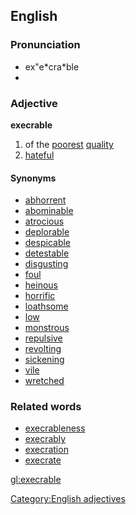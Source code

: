 ==English==

===Pronunciation===
*ex"e*cra*ble
*{{audio|Execrable-pronunciation-us.ogg|Audio pronunciation}}

===Adjective===
'''execrable'''
# of the [[poor]]est [[quality]]
# [[hateful]]

====Synonyms====
* [[abhorrent]]
* [[abominable]]
* [[atrocious]]
* [[deplorable]]
* [[despicable]]
* [[detestable]]
* [[disgusting]]
* [[foul]]
* [[heinous]]
* [[horrific]]
* [[loathsome]]
* [[low]]
* [[monstrous]]
* [[repulsive]]
* [[revolting]]
* [[sickening]]
* [[vile]]
* [[wretched]]

===Related words===
* [[execrableness]]
* [[execrably]]
* [[execration]]
* [[execrate]]

[[Category:English adjectives]]

[[gl:execrable]]